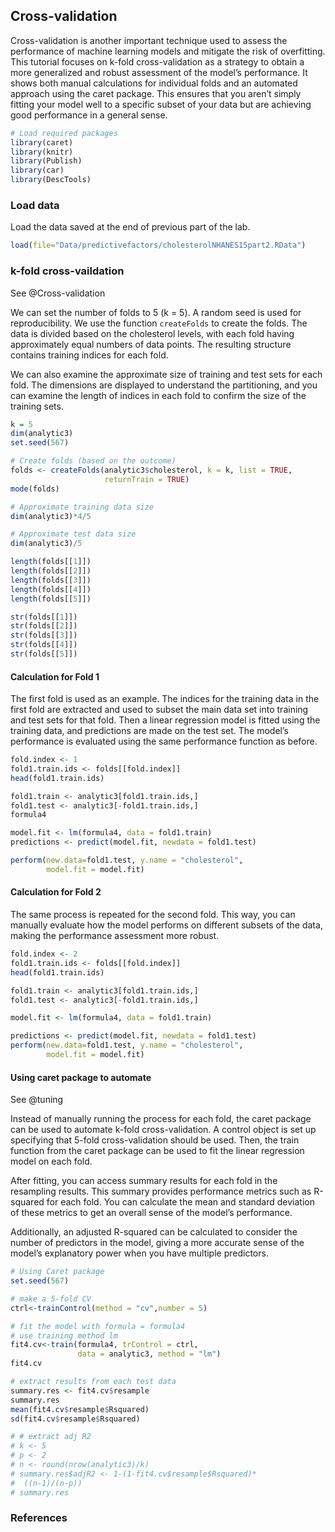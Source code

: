 ## Cross-validation {.unnumbered}

Cross-validation is another important technique used to assess the performance of machine learning models and mitigate the risk of overfitting. This tutorial focuses on k-fold cross-validation as a strategy to obtain a more generalized and robust assessment of the model's performance. It shows both manual calculations for individual folds and an automated approach using the caret package. This ensures that you aren't simply fitting your model well to a specific subset of your data but are achieving good performance in a general sense.

```r
# Load required packages
library(caret)
library(knitr)
library(Publish)
library(car)
library(DescTools)
```

### Load data

Load the data saved at the end of previous part of the lab.

```r
load(file="Data/predictivefactors/cholesterolNHANES15part2.RData")
```

### k-fold cross-vaildation

::: column-margin
See @Cross-validation
:::

We can set the number of folds to 5 (k = 5). A random seed is used for reproducibility. We use the function `createFolds` to create the folds. The data is divided based on the cholesterol levels, with each fold having approximately equal numbers of data points. The resulting structure contains training indices for each fold.

We can also examine the approximate size of training and test sets for each fold. The dimensions are displayed to understand the partitioning, and you can examine the length of indices in each fold to confirm the size of the training sets.

```r
k = 5
dim(analytic3)
set.seed(567)

# Create folds (based on the outcome)
folds <- createFolds(analytic3$cholesterol, k = k, list = TRUE, 
                     returnTrain = TRUE)
mode(folds)

# Approximate training data size
dim(analytic3)*4/5

# Approximate test data size
dim(analytic3)/5  

length(folds[[1]])
length(folds[[2]])
length(folds[[3]])
length(folds[[4]])
length(folds[[5]])

str(folds[[1]])
str(folds[[2]])
str(folds[[3]])
str(folds[[4]])
str(folds[[5]])
```

#### Calculation for Fold 1

The first fold is used as an example. The indices for the training data in the first fold are extracted and used to subset the main data set into training and test sets for that fold. Then a linear regression model is fitted using the training data, and predictions are made on the test set. The model's performance is evaluated using the same performance function as before.

```r
fold.index <- 1
fold1.train.ids <- folds[[fold.index]]
head(fold1.train.ids)

fold1.train <- analytic3[fold1.train.ids,]
fold1.test <- analytic3[-fold1.train.ids,]
formula4

model.fit <- lm(formula4, data = fold1.train)
predictions <- predict(model.fit, newdata = fold1.test)

perform(new.data=fold1.test, y.name = "cholesterol", 
        model.fit = model.fit)
```

#### Calculation for Fold 2

The same process is repeated for the second fold. This way, you can manually evaluate how the model performs on different subsets of the data, making the performance assessment more robust.

```r
fold.index <- 2
fold1.train.ids <- folds[[fold.index]]
head(fold1.train.ids)

fold1.train <- analytic3[fold1.train.ids,]
fold1.test <- analytic3[-fold1.train.ids,]

model.fit <- lm(formula4, data = fold1.train)

predictions <- predict(model.fit, newdata = fold1.test)
perform(new.data=fold1.test, y.name = "cholesterol", 
        model.fit = model.fit)
```

#### Using caret package to automate

::: column-margin
See @tuning
:::

Instead of manually running the process for each fold, the caret package can be used to automate k-fold cross-validation. A control object is set up specifying that 5-fold cross-validation should be used. Then, the train function from the caret package can be used to fit the linear regression model on each fold.

After fitting, you can access summary results for each fold in the resampling results. This summary provides performance metrics such as R-squared for each fold. You can calculate the mean and standard deviation of these metrics to get an overall sense of the model's performance.

Additionally, an adjusted R-squared can be calculated to consider the number of predictors in the model, giving a more accurate sense of the model's explanatory power when you have multiple predictors.

```r
# Using Caret package
set.seed(567)

# make a 5-fold CV
ctrl<-trainControl(method = "cv",number = 5)

# fit the model with formula = formula4
# use training method lm
fit4.cv<-train(formula4, trControl = ctrl,
               data = analytic3, method = "lm")
fit4.cv

# extract results from each test data 
summary.res <- fit4.cv$resample
summary.res
mean(fit4.cv$resample$Rsquared)
sd(fit4.cv$resample$Rsquared)

# # extract adj R2
# k <- 5
# p <- 2
# n <- round(nrow(analytic3)/k)
# summary.res$adjR2 <- 1-(1-fit4.cv$resample$Rsquared)*
#  ((n-1)/(n-p))
# summary.res
```

### References
